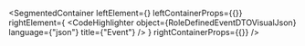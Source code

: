 
<SegmentedContainer
  leftElement={<RoleDefinedEventDTODesc />}
  leftContainerProps={{}}
  rightElement={
    <CodeHighlighter
      object={RoleDefinedEventDTOVisualJson}
      language={"json"}
      title={"Event"}
    />
  }
  rightContainerProps={{}}
/>
